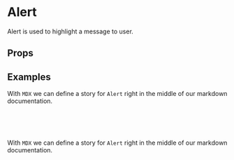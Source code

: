
<Meta title="Components/Alert" component={Alert} />

# Alert

Alert is used to highlight a message to user.

## Props
<Props of={Alert} />

## Examples

With `MDX` we can define a story for `Alert` right in the middle of our
markdown documentation.

<Preview>
  <Story name="basic alerts">
    <div>
      <Alert message="Kubesphere.io is an upstream project of the KubeSphere container management platform. " />
      <br />
      <Alert
        type="warning"
        message="Kubesphere.io is an upstream project of the KubeSphere container management platform. "
      />
      <br />
      <Alert
        type="error"
        message="Kubesphere.io is an upstream project of the KubeSphere container management platform. "
      />
      <br />
      <Alert
        type="info"
        message="Kubesphere.io is an upstream project of the KubeSphere container management platform. "
      />
    </div>
  </Story>
</Preview>

With `MDX` we can define a story for `Alert` right in the middle of our
markdown documentation.

<Preview>
  <Story name="alerts title">
    <div>
      <Alert title="KubeSphere" message="Kubesphere.io is an upstream project of the KubeSphere container management platform. " />
      <br />
      <Alert
        type="warning"
        title="KubeSphere"
        message="Kubesphere.io is an upstream project of the KubeSphere container management platform. "
      />
      <br />
      <Alert
        type="error"
        title="KubeSphere"
        message="Kubesphere.io is an upstream project of the KubeSphere container management platform. "
      />
      <br />
      <Alert
        type="info"
        title="KubeSphere"
        message="Kubesphere.io is an upstream project of the KubeSphere container management platform. "
      />
    </div>
  </Story>
</Preview>
